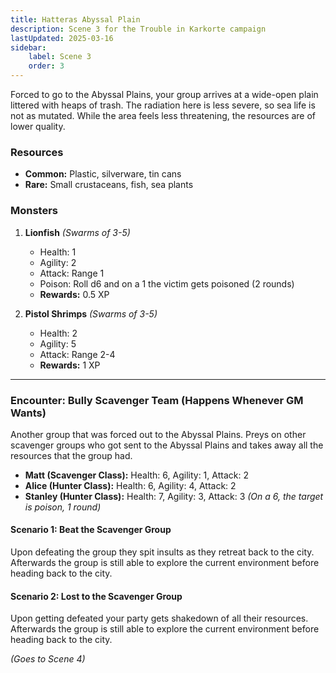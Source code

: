```yaml
---
title: Hatteras Abyssal Plain
description: Scene 3 for the Trouble in Karkorte campaign
lastUpdated: 2025-03-16
sidebar:
    label: Scene 3
    order: 3
---
```



Forced to go to the Abyssal Plains, your group arrives at a wide-open plain littered with heaps of trash. The radiation here is less severe, so sea life is not as mutated. While the area feels less threatening, the resources are of lower quality.

### Resources
- **Common:** Plastic, silverware, tin cans  
- **Rare:** Small crustaceans, fish, sea plants  

### Monsters
1. **Lionfish** *(Swarms of 3-5)*  
   - Health: 1  
   - Agility: 2  
   - Attack: Range 1  
   - Poison: Roll d6 and on a 1 the victim gets poisoned (2 rounds)
   - **Rewards:** 0.5 XP

2. **Pistol Shrimps** *(Swarms of 3-5)*  
   - Health: 2  
   - Agility: 5  
   - Attack: Range 2-4  
   - **Rewards:** 1 XP  

---

### Encounter: Bully Scavenger Team (Happens Whenever GM Wants)
Another group that was forced out to the Abyssal Plains. Preys on other scavenger groups who got sent to the Abyssal Plains and takes away all the resources that the group had.
- **Matt (Scavenger Class):** Health: 6, Agility: 1, Attack: 2  
- **Alice (Hunter Class):** Health: 6, Agility: 4, Attack: 2  
- **Stanley (Hunter Class):** Health: 7, Agility: 3, Attack: 3 *(On a 6, the target is poison, 1 round)*  

#### Scenario 1: Beat the Scavenger Group
Upon defeating the group they spit insults as they retreat back to the city. Afterwards the group is still able to explore the current environment before heading back to the city.

#### Scenario 2: Lost to the Scavenger Group
Upon getting defeated your party gets shakedown of all their resources. Afterwards the group is still able to explore the current environment before heading back to the city. 

*(Goes to Scene 4)*
